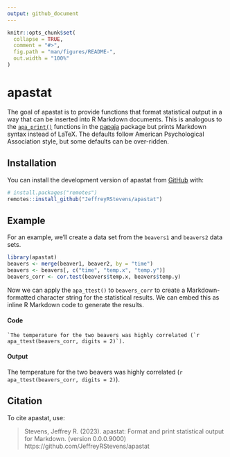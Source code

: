 ```yaml
---
output: github_document
---
```


<!-- README.md is generated from README.Rmd. Please edit that file -->

```r
knitr::opts_chunk$set(
  collapse = TRUE,
  comment = "#>",
  fig.path = "man/figures/README-",
  out.width = "100%"
)
```

# apastat

<!-- badges: start -->
<!-- badges: end -->

The goal of apastat is to provide functions that format statistical output in a 
way that can be inserted into R Markdown documents. This is analogous to the 
[`apa_print()`](https://frederikaust.com/papaja_man/reporting.html#statistical-models-and-tests)
functions in the [papaja](https://github.com/crsh/papaja) package but prints 
Markdown syntax instead of LaTeX. The defaults follow American
Psychological Association style, but some defaults can be over-ridden.

## Installation

You can install the development version of apastat from 
[GitHub](https://github.com/) with:

``` r
# install.packages("remotes")
remotes::install_github("JeffreyRStevens/apastat")
```

## Example

For an example, we'll create a data set from the `beavers1` and `beavers2` data
sets.

```r
library(apastat)
beavers <- merge(beaver1, beaver2, by = "time")
beavers <- beavers[, c("time", "temp.x", "temp.y")]
beavers_corr <- cor.test(beavers$temp.x, beavers$temp.y)
```

Now we can apply the `apa_ttest()` to `beavers_corr` to create a Markdown-
formatted character string for the statistical results. We can embed this as
inline R Markdown code to generate the results.

#### Code
`` `The temperature for the two beavers was highly correlated (`r
apa_ttest(beavers_corr, digits = 2)`). ``

#### Output
The temperature for the two beavers was highly correlated (`r apa_ttest(beavers_corr, digits = 2)`).


## Citation

To cite apastat, use:

> Stevens, Jeffrey R. (2023). apastat: Format and print statistical output for Markdown. (version 0.0.0.9000) https://github.com/JeffreyRStevens/apastat

